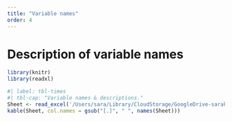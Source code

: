 ```yaml
---
title: "Variable names"
order: 4
---
```


# Description of variable names


```r
library(knitr)
library(readxl)
```


```R
#| label: tbl-times
#| tbl-cap: "Variable names & descriptions."
Sheet <- read_excel('/Users/sara/Library/CloudStorage/GoogleDrive-saraknox.knox@gmail.com/My Drive/Work/Knox/Projects/2023-QC flux network/Variable names and definitions.xlsx')
kable(Sheet, col.names = gsub("[.]", " ", names(Sheet)))
```